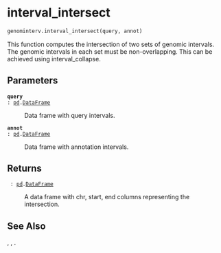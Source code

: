 # interval_intersect { #genominterv.interval_intersect }

```python
genominterv.interval_intersect(query, annot)
```

This function computes the intersection of two sets of genomic intervals. The genomic intervals
in each set must be non-overlapping. This can be achieved using interval_collapse.

## Parameters {.doc-section .doc-section-parameters}

<code>[**query**]{.parameter-name} [:]{.parameter-annotation-sep} [[pd](`pandas`).[DataFrame](`pandas.DataFrame`)]{.parameter-annotation}</code>

:   Data frame with query intervals.

<code>[**annot**]{.parameter-name} [:]{.parameter-annotation-sep} [[pd](`pandas`).[DataFrame](`pandas.DataFrame`)]{.parameter-annotation}</code>

:   Data frame with annotation intervals.

## Returns {.doc-section .doc-section-returns}

<code>[]{.parameter-name} [:]{.parameter-annotation-sep} [[pd](`pandas`).[DataFrame](`pandas.DataFrame`)]{.parameter-annotation}</code>

:   A data frame with chr, start, end columns representing the intersection.

## See Also {.doc-section .doc-section-see-also}

[](`genominterv.interval_diff`), [](`genominterv.interval_union`), [](`genominterv.interval_collapse`).